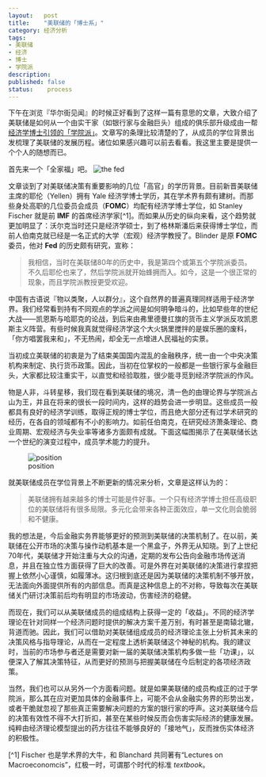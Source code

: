 ```yaml
---
layout:   post
title:    "美联储的「博士系」"
category: 经济分析 
tags:     
- 美联储 
- 经济 
- 博士 
- 学院派
description: 
published: false
status:    process
---
```


下午在浏览『华尔街见闻』的时候正好看到了这样一篇有意思的文章，大致介绍了美联储是如何从一个由实干家（如银行家与金融巨头）组成的俱乐部升级成由一帮[经济学博士引领的「学院派」](http://wallstreetcn.com/node/75851)。文章写的条理比较清楚的了，从成员的学位背景出发梳理了美联储的发展历程。诸位如果感兴趣可以前去看看。我这里主要是提供一个个人的随想而已。

首先来一个「全家福」吧。
![the fed](/cn/assets/images/r-figures/2014-02-12-mei-lian-chu-de-bo-shi-xi/fed.jpg)

文章谈到了对美联储决策有重要影响的几位「高官」的学历背景。目前新晋美联储主席的耶伦（Yellen）拥有 Yale 经济学博士学历，其在学术界有颇有建树。而那些身处高职的几位委员会成员（**FOMC**）均配有经济学博士学位，如 Stanley Fischer 就是前 **IMF** 的首席经济学家[^1]。而如果从历史的纵向来看，这个趋势就更加明显了：沃尔克当时还只是经济学硕士，到了格林斯潘后来获得博士学位，而前人伯南克就已经是一名正式的大学（宏观）经济学教授了。Blinder 是原 **FOMC** 委员，他对 **Fed** 的历史颇有研究，宣称：

> 我相信，当时在美联储80年的历史中，我是第四个或第五个学院派委员。不久后耶伦也来了，然后学院派就开始蜂拥而入。如今，这是一个很正常的现象，而且学院派教授更受欢迎。

中国有古语说『物以类聚，人以群分』，这个自然界的普遍真理同样适用于经济学界。我们经常看到持有不同观点的学派之间是如何明争暗斗的，比如早些年的世纪大战——凯恩斯与哈耶克的论战，到后来由弗里德曼扛旗的货币主义学派反攻凯恩斯主义阵营。有些时候我真就觉得经济学这个大火锅里搅拌的是娱乐圈的废料，「你方唱罢我来和」，不无热闹，却全无一点增进人民福祉的实景。

当初成立美联储的初衷是为了结束美国国内混乱的金融秩序，统一由一个中央决策机构来制定、执行货币政策。因此，当初在位掌权的一般都是一些银行家与金融巨头，大家都比较注重实干，以直觉和经验取胜，很少能寻觅到经济学院派的作风。

物是人非，斗转星移，我们现在看到美联储的境况，清一色的由理论界与学院派占山为王，并且在将来的很长一段时间内，这样的趋势会进一步明显。这些成员一般都具有良好的经济学训练，取得正规的博士学位，而且绝大部分还有过学术研究的经历，在各自的领域都有不小的影响力。如前任伯南克，在研究经济萧条理论、商业周期、宏观经济与失业率等诸多方面颇有成就。下面这幅图揭示了在美联储长达一个世纪的演变过程中，成员学术能力的提升。

![position](/cn/assets/images/r-figures/2014-02-12-mei-lian-chu-de-bo-shi-xi/position.jpg)

就美联储成员在学位背景上不断更新的情况来分析，文章是这样认为的：

> 美联储拥有越来越多的博士可能是件好事。一个只有经济学博士担任高级职位的美联储将有很多局限。多元化会带来各种正面效应，单一文化则会脆弱和不健康。

我的想法是，今后金融实务界能够更好的预测到美联储的决策机制了。在以前，美联储在公开市场的决策与操作动机基本是一个黑盒子，外界无从知晓。到了上世纪70年代，美联储才开始注重与大众的沟通，定期的发布公告向金融市场传送消息，并且在独立性方面获得了巨大的改善。可是外界在对美联储的决策进行拿捏把握上依然小心谨慎，如履薄冰。这归根到底还是因为美联储的决策机制不够开放，无法面向外面提供所有的内部信息。而真是这种信息上的不对称，导致每次在美联储关门研讨决策前后均有明显的市场波动，伤害经济的稳健。

而现在，我们可以从美联储成员的组成结构上获得一定的「收益」。不同的经济学理论在针对同样一个经济问题时提供的解决方案千差万别，有时甚至是南辕北辙，背道而驰。因此，我们可以借助对美联储组成成员的经济理论主张上分析其未来的决策风格与指导理论，从而在一定程度上透析美联储这个神秘的机构。我的建议时，当前的市场参与者还是需要对新一届的美联储决策机构多做一些「功课」，以便深入了解其决策特征，从而更好的预测与把握美联储在今后制定的各项经济政策。

当然，我们也可以从另外一个方面看问题。就是如果美联储的成员构成正的过于学院派，那么其在应对更加具体的金融事件上，可能不会从金融实务界的形势出发，或者干脆就忽视了那些真正需要解决问题的方案的银行家的呼声。这对美联储今后的决策有效性不得不大打折扣，甚至在某些时候反而会伤害实际经济的健康发展。纯粹由经济理论模型提出的药方往往不能够良好的「接地气」，反而挫伤实体经济的积极性。

[^1] Fischer 也是学术界的大牛，和 Blanchard 共同著有“Lectures on Macroeconomcis”，红极一时，可谓那个时代的标准 *textbook*。



